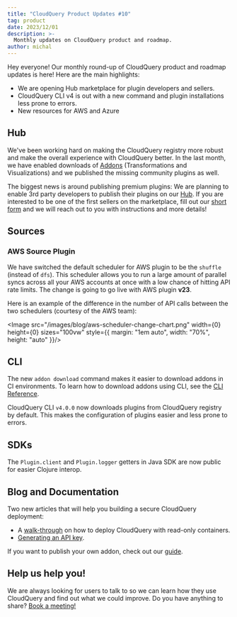 ```yaml
---
title: "CloudQuery Product Updates #10"
tag: product
date: 2023/12/01
description: >-
  Monthly updates on CloudQuery product and roadmap.
author: michal
---
```



<BlogHeader/>

Hey everyone! Our monthly round-up of CloudQuery product and roadmap updates is here! Here are the main highlights:

- We are opening Hub marketplace for plugin developers and sellers.
- CloudQuery CLI v4 is out with a new command and plugin installations less prone to errors.
- New resources for AWS and Azure


## Hub

We've been working hard on making the CloudQuery registry more robust and make the overall experience with CloudQuery better. In the last month, we have enabled downloads of [Addons](https://cql.ink/47wADMZ) (Transformations and Visualizations) and we published the missing community plugins as well.

The biggest news is around publishing premium plugins: We are planning to enable 3rd party developers to publish their plugins on our [Hub](https://cql.ink/3R1ualW). If you are interested to be one of the first sellers on the marketplace, fill out our [short form](https://cql.ink/49U9WmR) and we will reach out to you with instructions and more details!

## Sources

### AWS Source Plugin

We have switched the default scheduler for AWS plugin to be the `shuffle` (instead of `dfs`). This scheduler allows you to run a large amount of parallel syncs across all your AWS accounts at once with a low chance of hitting API rate limits. The change is going to go live with AWS plugin **v23**.

Here is an example of the difference in the number of API calls between the two schedulers (courtesy of the AWS team):

<Image src="/images/blog/aws-scheduler-change-chart.png" width={0}
  height={0}
  sizes="100vw"
  style={{ margin: "1em auto", width: "70%", height: "auto" }}/>

## CLI

The new `addon download` command makes it easier to download addons in CI environments. To learn how to download addons using CLI, see the [CLI Reference](https://cql.ink/47z9fxR).

CloudQuery CLI `v4.0.0` now downloads plugins from CloudQuery registry by default. This makes the configuration of plugins easier and less prone to errors.

## SDKs

The `Plugin.client` and `Plugin.logger` getters in Java SDK are now public for easier Clojure interop.

## Blog and Documentation

Two new articles that will help you building a secure CloudQuery deployment:

- A [walk-through](https://cql.ink/3T3mIJW) on how to deploy CloudQuery with read-only containers.
- [Generating an API key](https://cql.ink/3T1KaHw).

If you want to publish your own addon, check out our [guide](https://cql.ink/3QT9IDQ).

## Help us help you!

We are always looking for users to talk to so we can learn how they use CloudQuery and find out what we could improve. Do you have anything to share? [Book a meeting!](https://cql.ink/3QX1Z7W)

